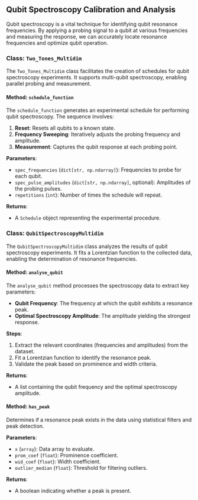 ## Qubit Spectroscopy Calibration and Analysis

Qubit spectroscopy is a vital technique for identifying qubit resonance frequencies. By applying a probing signal to a qubit at various frequencies and measuring the response, we can accurately locate resonance frequencies and optimize qubit operation.

### Class: `Two_Tones_Multidim`

The `Two_Tones_Multidim` class facilitates the creation of schedules for qubit spectroscopy experiments. It supports multi-qubit spectroscopy, enabling parallel probing and measurement.

#### Method: `schedule_function`

The `schedule_function` generates an experimental schedule for performing qubit spectroscopy. The sequence involves:

1. **Reset**: Resets all qubits to a known state.
2. **Frequency Sweeping**: Iteratively adjusts the probing frequency and amplitude.
3. **Measurement**: Captures the qubit response at each probing point.

**Parameters**:

- `spec_frequencies` (`dict[str, np.ndarray]`): Frequencies to probe for each qubit.
- `spec_pulse_amplitudes` (`dict[str, np.ndarray]`, optional): Amplitudes of the probing pulses.
- `repetitions` (`int`): Number of times the schedule will repeat.

**Returns**:

- A `Schedule` object representing the experimental procedure.

### Class: `QubitSpectroscopyMultidim`

The `QubitSpectroscopyMultidim` class analyzes the results of qubit spectroscopy experiments. It fits a Lorentzian function to the collected data, enabling the determination of resonance frequencies.

#### Method: `analyse_qubit`

The `analyse_qubit` method processes the spectroscopy data to extract key parameters:

- **Qubit Frequency**: The frequency at which the qubit exhibits a resonance peak.
- **Optimal Spectroscopy Amplitude**: The amplitude yielding the strongest response.

**Steps**:

1. Extract the relevant coordinates (frequencies and amplitudes) from the dataset.
2. Fit a Lorentzian function to identify the resonance peak.
3. Validate the peak based on prominence and width criteria.

**Returns**:

- A list containing the qubit frequency and the optimal spectroscopy amplitude.

#### Method: `has_peak`

Determines if a resonance peak exists in the data using statistical filters and peak detection.

**Parameters**:

- `x` (`array`): Data array to evaluate.
- `prom_coef` (`float`): Prominence coefficient.
- `wid_coef` (`float`): Width coefficient.
- `outlier_median` (`float`): Threshold for filtering outliers.

**Returns**:

- A boolean indicating whether a peak is present.
